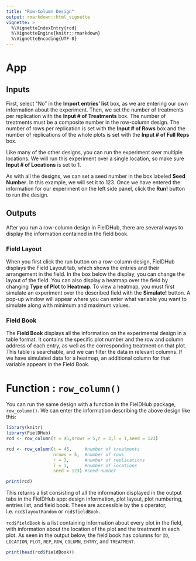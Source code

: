 ```yaml
---
title: "Row-Column Design"
output: rmarkdown::html_vignette
vignette: >
  %\VignetteIndexEntry{rcd}
  %\VignetteEngine{knitr::rmarkdown}
  %\VignetteEncoding{UTF-8}
---
```


# App

## Inputs
First, select "No" in the **Import entries' list** box, as we are entering our own information about the experiment. 
Then, we set the number of treatments per replication with the **Input # of Treatments** box. The number of treatments must be a composite number in the row-column design. The number of rows per replication is set with the **Input # of Rows** box and the number of replications of the whole plots is set with the **Input # of Full Reps** box. 

Like many of the other designs, you can run the experiment over multiple locations. We will run this experiment over a single location, so make sure **Input # of Locations** is set to 1.

As with all the designs, we can set a seed number in the box labeled **Seed Number**. In this example, we will set it to 123. 
Once we have entered the information for our experiment on the left side panel, click the **Run!** button to run the design. 

## Outputs
After you run a row-column design in FielDHub, there are several ways to display the information contained in the field book. 

### Field Layout
When you first click the run button on a row-column design, FielDHub displays the Field Layout tab, which shows the entries and their arrangement in the field. In the box below the display, you can change the layout of the field. 
You can also display a heatmap over the field by changing **Type of Plot** to **Heatmap**. To view a heatmap, you must first simulate an experiment over the described field with the **Simulate!** button. A pop-up window will appear where you can enter what variable you want to simulate along with minimum and maximum values. 

### Field Book
The **Field Book** displays all the information on the experimental design in a table format. It contains the specific plot number and the row and column address of each entry, as well as the corresponding treatment on that plot. This table is searchable, and we can filter the data in relevant columns. If we have simulated data for a heatmap, an additional column for that variable appears in the Field Book. 

# Function : `row_column()`

You can run the same design with a function in the FielDHub package, `row_column()`. We can enter the information describing the above design like this:
```r
library(knitr)
library(FielDHub)
rcd <- row_column(t = 45,nrows = 5,r = 3,l = 1,seed = 123)
```
```r
rcd <- row_column(t = 45,     #number of treatments
                  nrows = 5,  #number of rows
                  r = 3,      #number of replications
                  l = 1,      #number of locations
                  seed = 123) #seed number
```
```r
print(rcd)
```
This returns a list consisting of all the information displayed in the output tabs in the FielDHub app: design information, plot layout, plot numbering, entries list, and field book. These are accessible by the `$` operator, i.e. `rcd$layoutRandom` or `rcd$fieldBook`. 

`rcd$fieldBook` is a list containing information about every plot in the field, with information about the location of the plot and the treatment in each plot. As seen in the output below, the field book has columns for `ID`, `LOCATION`, `PLOT`, `REP`, `ROW`, `COLUMN`, `ENTRY`, and `TREATMENT`.
```r
print(head(rcd$fieldBook))
```
